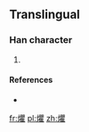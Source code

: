 ==Translingual==

===Han character===
{{Han char|rn=86|rad=火|as=18|sn=22|four=|canj=FBUG}}

# {{defn|Han|sort=火18}}

====References====
* {{Han ref|kx=0688.021|dkj=49268|dj=1099.210|hdz=32249.061|uh=7220|ud=29216}}

[[fr:爠]]
[[pl:爠]]
[[zh:爠]]
